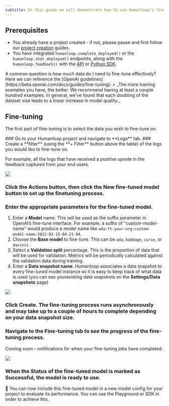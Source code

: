 ```yaml
---
subtitle: In this guide we will demonstrate how to use Humanloop’s fine-tuning workflow to produce improved models leveraging your user feedback data.
---
```

## Prerequisites

- You already have a project created - if not, please pause and first follow our [project creation](/docs/create-a-project-from-the-playground) guides.
- You have integrated `humanloop.complete_deployed()` or the `humanloop.chat_deployed()` endpoints, along with the `humanloop.feedback()` with the [API](https://www.postman.com/humanloop/workspace/humanloop) or [Python SDK](/docs/generate-and-log-with-the-sdk).

<Note>
A common question is how much data do I need to fine-tune effectively? Here we can reference the [OpenAI guidelines](https://beta.openai.com/docs/guides/fine-tuning):
> _The more training examples you have, the better. We recommend having at least a couple hundred examples. In general, we've found that each doubling of the dataset size leads to a linear increase in model quality._
</Note>

## Fine-tuning

The first part of fine-tuning is to select the data you wish to fine-tune on.

<Steps>
### Go to your Humanloop project and navigate to **Logs** tab.
### Create a **filter** (using the **+ Filter** button above the table) of the logs you would like to fine-tune on.

For example, all the logs that have received a positive upvote in the feedback captured from your end users.

<img src="../../assets/images/213dceb-image.png" />

### Click the **Actions** button, then click the **New fine-tuned model** button to set up the finetuning process.
### Enter the appropriate parameters for the fine-tuned model.
   1. Enter a **Model** name. This will be used as the suffix parameter in OpenAI’s fine-tune interface. For example, a suffix of "custom-model-name" would produce a model name like `ada:ft-your-org:custom-model-name-2022-02-15-04-21-04`.
   2. Choose the **Base model** to fine-tune. This can be `ada`, `babbage`, `curie`, or `davinci`.
   3. Select a **Validation split** percentage. This is the proportion of data that will be used for validation. Metrics will be periodically calculated against the validation data during training.
   4. Enter a **Data snapshot name**. Humanloop associates a data snapshot to every fine-tuned model instance so it is easy to keep track of what data is used (you can see yourexisting data snapshots on the **Settings/Data snapshots** page)

<img src="../../assets/images/ImIvIfAMw43YxyqXNIZa_image.png" />

### Click **Create**. The fine-tuning process runs asynchronously and may take up to a couple of hours to complete depending on your data snapshot size.
### Navigate to the **Fine-tuning** tab to see the progress of the fine-tuning process.  
   Coming soon - notifications for when your fine-tuning jobs have completed.

<img src="../../assets/images/j1PUv71nVzaTodi7P2Ig_image.png" />

### When the **Status** of the fine-tuned model is marked as **Successful**, the model is ready to use.
</Steps>

🎉 You can now include this fine-tuned model in a new model config for your project to evaluate its performance. You can use the Playground or SDK in order to achieve this.